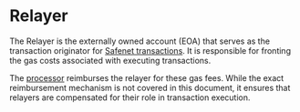 # Relayer

The Relayer is the externally owned account (EOA) that serves as the transaction originator for [Safenet transactions](../safenet-transaction.mdx). 
It is responsible for fronting the gas costs associated with executing transactions. 

The [processor](../core-components/processor.mdx) reimburses the relayer for these gas fees. 
While the exact reimbursement mechanism is not covered in this document, it ensures that relayers are compensated for their role in transaction execution.
